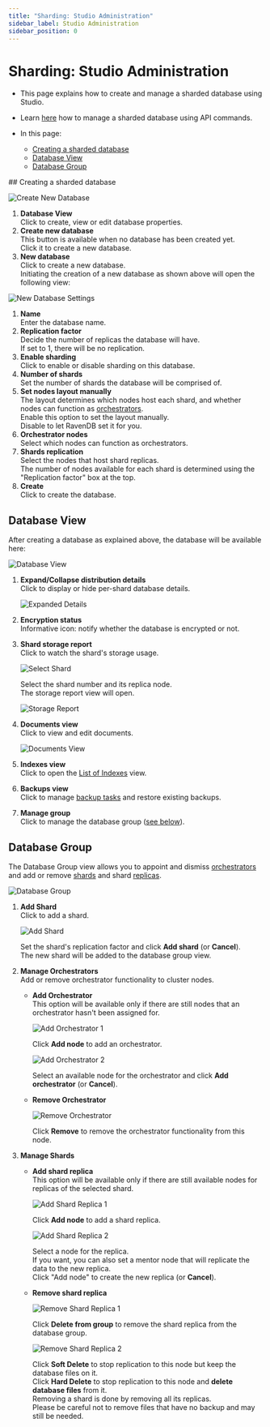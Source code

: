 ```yaml
---
title: "Sharding: Studio Administration"
sidebar_label: Studio Administration
sidebar_position: 0
---
```



# Sharding: Studio Administration
<Admonition type="note" title="Note">

* This page explains how to create and manage a sharded database using Studio.  
* Learn [here](../../sharding/administration/api-admin) how to manage 
  a sharded database using API commands.  

* In this page:  
  * [Creating a sharded database](../../sharding/administration/studio-admin#creating-a-sharded-database)  
  * [Database View](../../sharding/administration/studio-admin#database-view)  
  * [Database Group](../../sharding/administration/studio-admin#database-group)  

</Admonition>
## Creating a sharded database

![Create New Database](./assets/studio-admin_create-new-database.png)

1. **Database View**  
   Click to create, view or edit database properties.  
2. **Create new database**  
   This button is available when no database has been created yet.  
   Click it to create a new database.  
2. **New database**  
   Click to create a new database.  
Initiating the creation of a new database as shown above will open 
the following view:  

![New Database Settings](./assets/studio-admin_new-database.png)

1. **Name**  
   Enter the database name.  
2. **Replication factor**  
   Decide the number of replicas the database will have.  
   If set to 1, there will be no replication.  
3. **Enable sharding**  
   Click to enable or disable sharding on this database.  
4. **Number of shards**  
   Set the number of shards the database will be comprised of.  
5. **Set nodes layout manually**  
   The layout determines which nodes host each shard, and whether 
   nodes can function as [orchestrators](../../sharding/overview#client-server-communication).  
   Enable this option to set the layout manually.  
   Disable to let RavenDB set it for you.  
6. **Orchestrator nodes**  
   Select which nodes can function as orchestrators.  
7. **Shards replication**  
   Select the nodes that host shard replicas.  
   The number of nodes available for each shard is determined 
   using the "Replication factor" box at the top.  
8. **Create**  
   Click to create the database.  
   


## Database View

After creating a database as explained above, the database will 
be available here:  

![Database View](./assets/studio-admin_database-view_01.png)

1. **Expand/Collapse distribution details**  
   Click to display or hide per-shard database details.  

     ![Expanded Details](./assets/studio-admin_database-view_expanded-details.png)

2. **Encryption status**  
   Informative icon: notify whether the database is encrypted or not.  
   
3. **Shard storage report**  
   Click to watch the shard's storage usage.  
     
      ![Select Shard](./assets/studio-admin_database-view_02_select-shard.png)

      Select the shard number and its replica node.    
      The storage report view will open.  

      ![Storage Report](./assets/studio-admin_database-view_03_storage-report.png)

4. **Documents view**  
   Click to view and edit documents.  
      
     ![Documents View](./assets/studio-admin_database-view_04_docs-view.png)

5. **Indexes view**  
   Click to open the [List of Indexes](../../studio/database/indexes/indexes-list-view) view.  
6. **Backups view**  
   Click to manage [backup tasks](../../studio/database/tasks/backup-task) and restore existing backups.  
7. **Manage group**  
   Click to manage the database group ([see below](../../sharding/administration/studio-admin#database-group)).  



## Database Group

The Database Group view allows you to appoint and dismiss 
[orchestrators](../../sharding/overview#client-server-communication) 
and add or remove [shards](../../sharding/overview#shards) and 
shard [replicas](../../sharding/overview#shard-replication).  

![Database Group](./assets/studio-admin_database-group.png)

1. **Add Shard**  
   Click to add a shard.  

      ![Add Shard](./assets/database-group_add-shard.png)
   
      Set the shard's replication factor and click **Add shard** (or **Cancel**).  
      The new shard will be added to the database group view.  

2. **Manage Orchestrators**  
   Add or remove orchestrator functionality to cluster nodes.  

    * **Add Orchestrator**  
      This option will be available only if there are still nodes that 
      an orchestrator hasn't been assigned for.  

        ![Add Orchestrator 1](./assets/database-group_add-orchestrator-01.png)

        Click **Add node** to add an orchestrator.  

        ![Add Orchestrator 2](./assets/database-group_add-orchestrator-02.png)

        Select an available node for the orchestrator and click **Add orchestrator** (or **Cancel**).  

    * **Remove Orchestrator**  

        ![Remove Orchestrator](./assets/database-group_remove-orchestrator.png)
      
        Click **Remove** to remove the orchestrator functionality from this node.  

3. **Manage Shards**  

    * **Add shard replica**  
      This option will be available only if there are still available 
      nodes for replicas of the selected shard.  
      
        ![Add Shard Replica 1](./assets/database-group_add-shard-replica-01.png)
      
        Click **Add node** to add a shard replica.  
      
        ![Add Shard Replica 2](./assets/database-group_add-shard-replica-02.png)

        Select a node for the replica.  
        If you want, you can also set a mentor node that will replicate 
        the data to the new replica.  
        Click "Add node" to create the new replica (or **Cancel**).  

    * **Remove shard replica**  
      
        ![Remove Shard Replica 1](./assets/database-group_remove-shard-replica-01.png)
      
        Click **Delete from group** to remove the shard replica from the database group.  
      
        ![Remove Shard Replica 2](./assets/database-group_remove-shard-replica-02.png)
      
        Click **Soft Delete** to stop replication to this node but keep the database files on it.  
        Click **Hard Delete** to stop replication to this node and **delete database files** from it.  
        <Admonition type="warning" title="Warning">
        Removing a shard is done by removing all its replicas.  
        Please be careful not to remove files that have no backup and may still be needed.  
        </Admonition>



